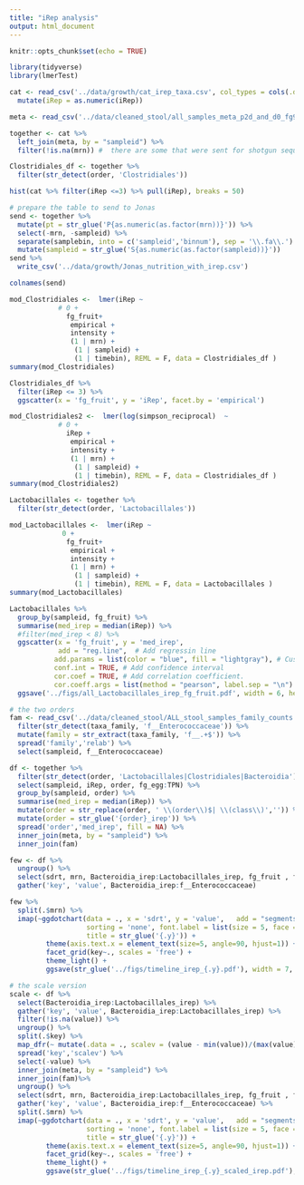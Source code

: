 ```yaml
---
title: "iRep analysis"
output: html_document
---
```


```r
knitr::opts_chunk$set(echo = TRUE)
```

```r
library(tidyverse)
library(lmerTest)
```

```r
cat <- read_csv('../data/growth/cat_irep_taxa.csv', col_types = cols(.default = col_character())) %>% 
  mutate(iRep = as.numeric(iRep))

meta <- read_csv('../data/cleaned_stool/all_samples_meta_p2d_and_d0_fg9_updated_g3.csv')

together <- cat %>% 
  left_join(meta, by = "sampleid") %>% 
  filter(!is.na(mrn)) #  there are some that were sent for shotgun sequencing but I didn't have the diet data 

Clostridiales_df <- together %>% 
  filter(str_detect(order, 'Clostridiales'))

hist(cat %>% filter(iRep <=3) %>% pull(iRep), breaks = 50)
```

```r
# prepare the table to send to Jonas
send <- together %>% 
  mutate(pt = str_glue('P{as.numeric(as.factor(mrn))}')) %>% 
  select(-mrn, -sampleid) %>% 
  separate(samplebin, into = c('sampleid','binnum'), sep = '\\.fa\\.') %>% 
  mutate(sampleid = str_glue('S{as.numeric(as.factor(sampleid))}'))
send %>% 
  write_csv('../data/growth/Jonas_nutrition_with_irep.csv')

colnames(send)
```


```r
mod_Clostridiales <-  lmer(iRep ~ 
            # 0 +
              fg_fruit+ 
               empirical + 
               intensity + 
               (1 | mrn) +
                (1 | sampleid) +
                (1 | timebin), REML = F, data = Clostridiales_df )
summary(mod_Clostridiales)

Clostridiales_df %>% 
  filter(iRep <= 3) %>% 
  ggscatter(x = 'fg_fruit', y = 'iRep', facet.by = 'empirical')

```

```r
mod_Clostridiales2 <-  lmer(log(simpson_reciprocal)  ~ 
            # 0 +
              iRep +
               empirical + 
               intensity + 
               (1 | mrn) +
                (1 | sampleid) +
                (1 | timebin), REML = F, data = Clostridiales_df )
summary(mod_Clostridiales2)
```

```r
Lactobacillales <- together %>% 
  filter(str_detect(order, 'Lactobacillales'))

mod_Lactobacillales <-  lmer(iRep ~ 
             0 +
              fg_fruit+ 
               empirical + 
               intensity + 
               (1 | mrn) +
                (1 | sampleid) +
                (1 | timebin), REML = F, data = Lactobacillales )
summary(mod_Lactobacillales)

Lactobacillales %>% 
  group_by(sampleid, fg_fruit) %>% 
  summarise(med_irep = median(iRep)) %>% 
  #filter(med_irep < 8) %>% 
  ggscatter(x = 'fg_fruit', y = 'med_irep',
            add = "reg.line",  # Add regressin line
           add.params = list(color = "blue", fill = "lightgray"), # Customize line
           conf.int = TRUE, # Add confidence interval
           cor.coef = TRUE, # Add correlation coefficient.
           cor.coeff.args = list(method = "pearson", label.sep = "\n") )  +
  ggsave('../figs/all_Lactobacillales_irep_fg_fruit.pdf', width = 6, height = 4)
```
```r
# the two orders
fam <- read_csv('../data/cleaned_stool/ALL_stool_samples_family_counts.csv')%>% 
  filter(str_detect(taxa_family, 'f__Enterococcaceae')) %>% 
  mutate(family = str_extract(taxa_family, 'f__.+$')) %>% 
  spread('family','relab') %>% 
  select(sampleid, f__Enterococcaceae)

df <- together %>% 
  filter(str_detect(order, 'Lactobacillales|Clostridiales|Bacteroidia')) %>% 
  select(sampleid, iRep, order, fg_egg:TPN) %>% 
  group_by(sampleid, order) %>% 
  summarise(med_irep = median(iRep)) %>% 
  mutate(order = str_replace(order, ' \\(order\\)$| \\(class\\)','')) %>% 
  mutate(order = str_glue('{order}_irep')) %>% 
  spread('order','med_irep', fill = NA) %>% 
  inner_join(meta, by = "sampleid") %>% 
  inner_join(fam)

few <- df %>% 
  ungroup() %>% 
  select(sdrt, mrn, Bacteroidia_irep:Lactobacillales_irep, fg_fruit , f__Enterococcaceae) %>% 
  gather('key', 'value', Bacteroidia_irep:f__Enterococcaceae) 

few %>% 
  split(.$mrn) %>% 
  imap(~ggdotchart(data = ., x = 'sdrt', y = 'value',   add = "segments",
                   sorting = 'none', font.label = list(size = 5, face = "plain"),
                   title = str_glue('{.y}')) +
         theme(axis.text.x = element_text(size=5, angle=90, hjust=1)) +
         facet_grid(key~., scales = 'free') +
         theme_light() +
         ggsave(str_glue('../figs/timeline_irep_{.y}.pdf'), width = 7, height = 7))
```

```r
# the scale version 
scale <- df %>% 
  select(Bacteroidia_irep:Lactobacillales_irep) %>% 
  gather('key', 'value', Bacteroidia_irep:Lactobacillales_irep) %>% 
  filter(!is.na(value)) %>% 
  ungroup() %>% 
  split(.$key) %>% 
  map_dfr(~ mutate(.data = ., scalev = (value - min(value))/(max(value) - min(value)))) %>% 
  spread('key','scalev') %>% 
  select(-value) %>% 
  inner_join(meta, by = "sampleid") %>% 
  inner_join(fam)%>% 
  ungroup() %>% 
  select(sdrt, mrn, Bacteroidia_irep:Lactobacillales_irep, fg_fruit , f__Enterococcaceae) %>% 
  gather('key', 'value', Bacteroidia_irep:f__Enterococcaceae) %>% 
  split(.$mrn) %>% 
  imap(~ggdotchart(data = ., x = 'sdrt', y = 'value',   add = "segments",
                   sorting = 'none', font.label = list(size = 5, face = "plain"),
                   title = str_glue('{.y}')) +
         theme(axis.text.x = element_text(size=5, angle=90, hjust=1)) +
         facet_grid(key~., scales = 'free') +
         theme_light() +
         ggsave(str_glue('../figs/timeline_irep_{.y}_scaled_irep.pdf'), width = 7, height = 7))
```

